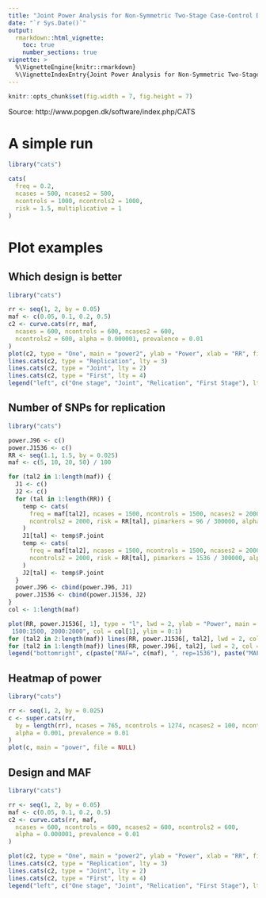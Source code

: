 ```yaml
---
title: "Joint Power Analysis for Non-Symmetric Two-Stage Case-Control Designs"
date: "`r Sys.Date()`"
output:
  rmarkdown::html_vignette:
    toc: true
    number_sections: true
vignette: >
  %\VignetteEngine{knitr::rmarkdown}
  %\VignetteIndexEntry{Joint Power Analysis for Non-Symmetric Two-Stage Case-Control Designs}
---
```


```r
knitr::opts_chunk$set(fig.width = 7, fig.height = 7)
```

Source: http://www.popgen.dk/software/index.php/CATS

# A simple run

```r
library("cats")

cats(
  freq = 0.2,
  ncases = 500, ncases2 = 500,
  ncontrols = 1000, ncontrols2 = 1000,
  risk = 1.5, multiplicative = 1
)
```

# Plot examples

## Which design is better

```r
library("cats")

rr <- seq(1, 2, by = 0.05)
maf <- c(0.05, 0.1, 0.2, 0.5)
c2 <- curve.cats(rr, maf,
  ncases = 600, ncontrols = 600, ncases2 = 600,
  ncontrols2 = 600, alpha = 0.000001, prevalence = 0.01
)
plot(c2, type = "One", main = "power2", ylab = "Power", xlab = "RR", file = NULL, col = 1:4)
lines.cats(c2, type = "Replication", lty = 3)
lines.cats(c2, type = "Joint", lty = 2)
lines.cats(c2, type = "First", lty = 4)
legend("left", c("One stage", "Joint", "Relication", "First Stage"), lty = 1:4, bty = "n")
```

## Number of SNPs for replication

```r
library("cats")

power.J96 <- c()
power.J1536 <- c()
RR <- seq(1.1, 1.5, by = 0.025)
maf <- c(5, 10, 20, 50) / 100

for (tal2 in 1:length(maf)) {
  J1 <- c()
  J2 <- c()
  for (tal in 1:length(RR)) {
    temp <- cats(
      freq = maf[tal2], ncases = 1500, ncontrols = 1500, ncases2 = 2000,
      ncontrols2 = 2000, risk = RR[tal], pimarkers = 96 / 300000, alpha = 0.05 / 300000
    )
    J1[tal] <- temp$P.joint
    temp <- cats(
      freq = maf[tal2], ncases = 1500, ncontrols = 1500, ncases2 = 2000,
      ncontrols2 = 2000, risk = RR[tal], pimarkers = 1536 / 300000, alpha = 0.05 / 300000
    )
    J2[tal] <- temp$P.joint
  }
  power.J96 <- cbind(power.J96, J1)
  power.J1536 <- cbind(power.J1536, J2)
}
col <- 1:length(maf)

plot(RR, power.J1536[, 1], type = "l", lwd = 2, ylab = "Power", main = "Multiplicative model,
 1500:1500, 2000:2000", col = col[1], ylim = 0:1)
for (tal2 in 2:length(maf)) lines(RR, power.J1536[, tal2], lwd = 2, col = col[tal2], type = "l")
for (tal2 in 1:length(maf)) lines(RR, power.J96[, tal2], lwd = 2, col = col[tal2], type = "l", lty = 2)
legend("bottomright", c(paste("MAF=", c(maf), ", rep=1536"), paste("MAF=", c(maf), ", rep=96")), col = col, lwd = 2, bty = "n", lty = c(rep(1, length(maf)), rep(2, length(maf))))
```

## Heatmap of power

```r
library("cats")

rr <- seq(1, 2, by = 0.025)
c <- super.cats(rr,
  by = length(rr), ncases = 765, ncontrols = 1274, ncases2 = 100, ncontrols2 = 100,
  alpha = 0.001, prevalence = 0.01
)
plot(c, main = "power", file = NULL)
```

## Design and MAF

```r
library("cats")

rr <- seq(1, 2, by = 0.05)
maf <- c(0.05, 0.1, 0.2, 0.5)
c2 <- curve.cats(rr, maf,
  ncases = 600, ncontrols = 600, ncases2 = 600, ncontrols2 = 600,
  alpha = 0.000001, prevalence = 0.01
)

plot(c2, type = "One", main = "power2", ylab = "Power", xlab = "RR", file = NULL, col = 1:4)
lines.cats(c2, type = "Replication", lty = 3)
lines.cats(c2, type = "Joint", lty = 2)
lines.cats(c2, type = "First", lty = 4)
legend("left", c("One stage", "Joint", "Relication", "First Stage"), lty = 1:4, bty = "n")
```
